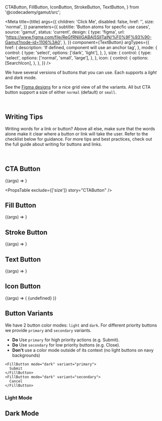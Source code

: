   CTAButton,
  FillButton,
  IconButton,
  StrokeButton,
  TextButton,
} from '@codecademy/gamut/src';



<Meta
  title={title}
  args={{
    children: 'Click Me',
    disabled: false,
    href: '',
    size: 'normal',
  }}
  parameters={{
    subtitle: 'Button atoms for specfic use cases',
    source: 'gamut',
    status: 'current',
    design: {
      type: 'figma',
      url:
        'https://www.figma.com/file/ReGfRNillGABAj5SlITalN/%F0%9F%93%90-Gamut?node-id=1106%3A0',
    },
  }}
  component={TextButton}
  argTypes={{
    href: {
      description: 'If defined, component will use an anchor tag',
    },
    mode: {
      control: {
        type: 'select',
        options: ['dark', 'light'],
      },
    },
    size: {
      control: {
        type: 'select',
        options: ['normal', 'small', 'large'],
      },
    },
    icon: {
      control: {
        options: [SearchIcon],
      },
    },
  }}
/>

We have several versions of buttons that you can use.
Each supports a _light_ and _dark_ mode.

See the [Figma designs](https://www.figma.com/file/ReGfRNillGABAj5SlITalN/%F0%9F%93%90-Gamut?node-id=1106%3A0) for a nice grid view of all the variants.
All but CTA button support a size of either `normal` (default) or `small`.

<br />

## Writing Tips

Writing words for a link or button? Above all else, make sure that the words alone make it clear where a button or link will take the user. Refer to the checklist below for guidance. For more tips and best practices, check out the full guide about <LinkTo id="ux-writing-component-guidelines-buttons-and-links--page">writing for buttons and links</LinkTo>.

<CustomCheckbox
  htmlFor="buttons-1"
  label="Make sure it is clear where the link or button will take the user."
  spacing="tight"
/>
<CustomCheckbox
  htmlFor="buttons-2"
  label="Use sentence case, capitalizing only proper nouns."
  spacing="tight"
/>
<CustomCheckbox
  htmlFor="buttons-3"
  label="For buttons, start with an action-oriented verb (like “explore” or “view”)."
  spacing="tight"
/>
<CustomCheckbox
  htmlFor="buttons-4"
  label="For buttons, use 3 words or less (unless more words are necessary for clarity)."
  spacing="tight"
/>

<br />

## CTA Button

<Canvas>
  <Story name="CTAButton">{(args) => <CTAButton {...args} />}</Story>
</Canvas>

<PropsTable exclude={['size']} story="CTAButton" />

## Fill Button

<Canvas>
  <Story name="FillButton">{(args) => <FillButton {...args} />}</Story>
</Canvas>

<PropsTable story="FillButton" />

## Stroke Button

<Canvas>
  <Story name="StrokeButton">{(args) => <StrokeButton {...args} />}</Story>
</Canvas>

<PropsTable story="StrokeButton" />

## Text Button

<Canvas>
  <Story name="TextButton">{(args) => <TextButton {...args} />}</Story>
</Canvas>

<PropsTable story="TextButton" />

## Icon Button

<Canvas>
  <Story name="IconButton">
    {(args) => (
      <IconButton {...args} icon={SearchIcon}>
        {undefined}
      </IconButton>
    )}
  </Story>
</Canvas>

<PropsTable story="IconButton" />

## Button Variants

We have 2 button color modes: `light` and `dark`.
For different priority buttons we provide `primary` and `secondary` variants.

- **Do** Use `primary` for high priority actions (e.g. Submit).
- **Do** Use `secondary` for low priority buttons (e.g. Close).
- **Don't** use a color mode outside of its context (no light buttons on navy backgrounds)

```tsx
<FillButton mode="dark" variant="primary">
  Submit
</FillButton>
<FillButton mode="dark" variant="secondary">
  Cancel
</FillButton>
```

### Light Mode

<Canvas>
  <Story name="Light Mode">
    <ButtonScale mode="light" />
  </Story>
</Canvas>

## Dark Mode

<Canvas>
  <Story name="Dark Mode">
    <ButtonScale mode="dark" />
  </Story>
</Canvas>
